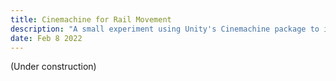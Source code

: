 ---
title: Cinemachine for Rail Movement
description: "A small experiment using Unity's Cinemachine package to imitate Nier's camera/gameplay transitions."
date: Feb 8 2022
---

(Under construction)